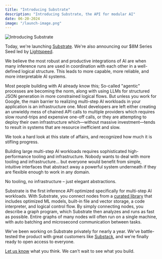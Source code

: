```yaml
---
title: "Introducing Substrate"
description: "Introducing Substrate, the API for modular AI"
date: 06-20-2024
image: "/launch-image.png"
---
```


<div>
    <img width={1020} height={510} src="/launch-image.png" alt="Introducing Substrate" />
</div>

Today, we're launching [Substrate](https://substrate.run). We're also announcing our $8M Series Seed led by [Lightspeed](https://lsvp.com/stories/substrate-building-compound-ai-systems/).

We believe the most robust and productive integrations of AI are when many inference runs are used in coordination with each other in a well-defined logical structure. This leads to more capable, more reliable, and more interpretable AI systems.

Most people building with AI already know this; So-called "agentic" processes are becoming the norm, along with using LLMs for structured JSON generation in more constrained logical flows. But unless you work for Google, the main barrier to realizing multi-step AI workloads in your application is an infrastructure one. Most developers are left either creating an unwieldy mess of chained API calls to multiple providers which requires slow round-trips and expensive one-off calls, or they are attempting to deploy their own infrastructure which—without massive investment—tends to result in systems that are resource inefficient and slow. 

We took a hard look at this state of affairs, and recognized how much it is stifling progress.

Building large multi-step AI workloads requires sophisticated high-performance tooling and infrastructure. Nobody wants to deal with more tooling and infrastructure… but everyone would benefit from simple, intuitive interfaces that abstract away a powerful system underneath if they are flexible enough to work in any domain.

No tooling, no infrastructure – just elegant abstractions.

Substrate is the first inference API optimized specifically for multi-step AI workloads. With Substrate, you connect nodes from a [curated library](https://docs.substrate.run/overview/api) that includes optimized ML models, built-in file and vector storage, a code interpreter, and logical control flow. By simply connecting nodes, you describe a graph program, which Substrate then analyzes and runs as fast as possible. Entire graphs of many nodes will often run on a single machine, with auto batching and microsecond communication between tasks.

We've been working on Substrate privately for nearly a year. We've battle-tested the product with great customers like [Substack](/substack), and we're finally ready to open access to everyone.

[Let us know](https://join.slack.com/t/substratecommunity/shared_invite/zt-2jd8w6b7n-b0qE5QWV7rsClGglHeu_rA) what you think. We can't wait to see what you build.
